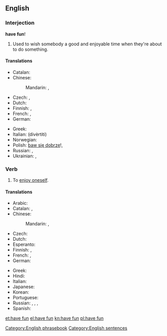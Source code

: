 ==English==

===Interjection===
'''have fun'''!

# Used to wish somebody a good and enjoyable time when they're about to do something.

====Translations====
{{trans-top|wish someone a good time}}
* Catalan: {{t|ca|diverteix-te}}
* Chinese:
*: Mandarin: {{t|cmn|祝你玩得開心|sc=Hani}}, {{t|cmn|祝你玩得开心|tr=zhù nǐ wán de kāixīn|sc=Hani}}
* Czech: {{t|cs|bav se}} {{qualifier|unformal}}, {{t|cs|bavte se}} {{qualifier|formal}}
* Dutch: {{t|nl|veel plezier}}
* Finnish: {{t|fi|pidä hauskaa|s}}, {{t|fi|pitäkää hauskaa|p}}
* French: {{t|fr|amuse-toi}} {{qualifier|informal}}, {{t|fr|amusez-vous}} {{qualifier|formal}}
* German: {{t|de|viel Spaß!}}
{{trans-mid}}
* Greek: {{t|el|καλή διασκέδαση|f|tr=kali diaskedasi|sc=Grek}}
* Italian: {{t|it|divertiti}} (divèrtiti)
* Norwegian: {{t|no|kos(a) deg/dykk!}}
* Polish: [[baw się dobrze]]!, {{t|pl|dobrej zabawy!}}
* Russian: {{qualifier|жела́ю/жела́ем}} {{t|ru|хорошо повеселиться|tr=xorošó poveselítʹsja|sc=Cyrl}}, {{qualifier|жела́ю/жела́ем}}  {{t|ru|хорошо провести время|tr=xorošó provestí vrémja|sc=Cyrl}}
* Ukrainian: {{qualifier|бажа́ю/бажа́ємо}} {{t|uk|добре повеселитися|tr=dóbre poveselýtysja|sc=Cyrl}}, {{qualifier|бажа́ю/бажа́ємо}} {{t|uk|добре провести час|tr=dóbre provestý čas|sc=Cyrl}}
{{trans-bottom}}

===Verb===
{{en-verb|has fun|having fun|had fun|had fun}}

# To [[enjoy oneself]].

====Translations====
{{trans-top|enjoy oneself}}
* Arabic: {{t|ar|مرح|tr=mariḥa|sc=Arab}}
* Catalan: {{t|ca|divertir-se}}, {{t|ca|entretenir-se}}
* Chinese:
*: Mandarin: {{t|cmn|玩得開心|sc=Hani}}, {{t|cmn|玩得开心|tr=wán de kāixīn|sc=Hani}}
* Czech: {{t|cs|bavit se}}
* Dutch: {{t|nl|lol maken}}
* Esperanto: {{t|eo|amuziĝi}}
* Finnish: {{t+|fi|pitää hauskaa}}, {{t+|fi|huvitella}}
* French: {{t+|fr|amuser|alt=s'amuser}}, {{t+|fr|égayer|alt=s'égayer}}
* German: {{t|de|Spaß haben}}
{{trans-mid}}
* Greek: {{t+|el|διασκεδάζω|tr=dhiaskedházo|sc=Grek}}
* Hindi: {{t|hi|मस्ती करना|tr=mastī karnā|sc=Deva}}
* Italian: {{t+|it|divertirsi}}
* Japanese: {{t|ja|楽しむ|tr=たのしむ, tanoshimu}}
* Korean: {{t+|ko|즐기다|tr=jeulgida|sc=Kore}}
* Portuguese: {{t|pt|divertir-se}}
* Russian: {{t+|ru|наслаждаться|tr=naslaždátʹsja}}, {{t+|ru|веселиться|tr=veselítʹsja}}, {{t+|ru|развлекаться|tr=razvlekátʹsja}}, {{t+|ru|забавляться|tr=zabavljátʹsja|sc=Cyrl}}
* Spanish: {{t+|es|divertirse}}
{{trans-bottom}}

[[Category:English phrasebook]]
[[Category:English sentences]]

[[et:have fun]]
[[el:have fun]]
[[kn:have fun]]
[[pl:have fun]]